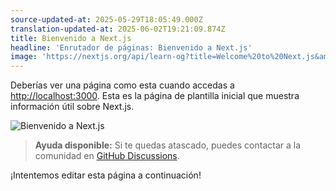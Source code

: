 ```yaml
---
source-updated-at: 2025-05-29T18:05:49.000Z
translation-updated-at: 2025-06-02T19:21:09.874Z
title: Bienvenido a Next.js
headline: 'Enrutador de páginas: Bienvenido a Next.js'
image: 'https://nextjs.org/api/learn-og?title=Welcome%20to%20Next.js&amp;chapter=2'
---
```


Deberías ver una página como esta cuando accedas a [http://localhost:3000](http://localhost:3000). Esta es la página de plantilla inicial que muestra información útil sobre Next.js.

![Bienvenido a Next.js](https://h8DxKfmAPhn8O0p3.public.blob.vercel-storage.com/learn/pages-router/create-nextjs-app/welcome-to-nextjs.png)

> **Ayuda disponible:** Si te quedas atascado, puedes contactar a la comunidad en [GitHub Discussions](https://github.com/vercel/next.js/discussions).

¡Intentemos editar esta página a continuación!